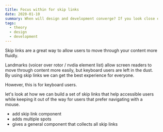 ```yaml
---
title: Focus within for skip links
date: 2020-01-10
summary: When will design and development converge? If you look close enough they already have.
tags:
  - theory
  - design
  - development
---
```


Skip links are a great way to allow users to move through your content more fluidly.

Landmarks (voicer over rotor / nvdia element list) allow screen readers to move through content more easily, but keyboard users are left in the dust. By using skip links we can get the best experience for everyone.

However, this is for keyboard users.

let's look at how we can build a set of skip links that help accessible users while keeping it out of the way for users that prefer navigating with a mouse.

- add skip link component
- adds multiple spots
- gives a general component that collects all skip links
